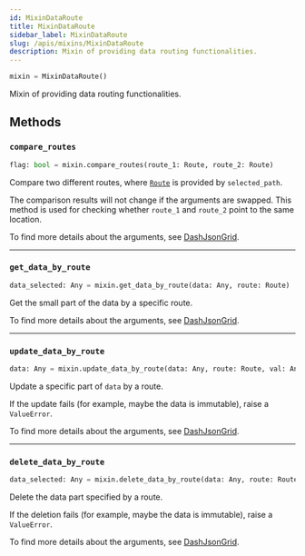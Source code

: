 ```yaml
---
id: MixinDataRoute
title: MixinDataRoute
sidebar_label: MixinDataRoute
slug: /apis/mixins/MixinDataRoute
description: Mixin of providing data routing functionalities.
---
```




<APITopBar type="class" isMixin={true} source="mixins.py#L209" />

```python
mixin = MixinDataRoute()
```

Mixin of providing data routing functionalities.

## Methods

### <IconObjType type="method"/> `compare_routes`

```python
flag: bool = mixin.compare_routes(route_1: Route, route_2: Route)
```

Compare two different routes, where [`Route`](./Route.mdx) is provided by
`selected_path`.

The comparison results will not change if the arguments are swapped. This
method is used for checking whether `route_1` and `route_2` point to the
same location.

To find more details about the arguments, see
[DashJsonGrid](../DashJsonGrid.mdx#-compare_routes).

---

### <IconObjType type="method"/> `get_data_by_route`

```python
data_selected: Any = mixin.get_data_by_route(data: Any, route: Route)
```

Get the small part of the data by a specific route.

To find more details about the arguments, see
[DashJsonGrid](../DashJsonGrid.mdx#-get_data_by_route).

---

### <IconObjType type="method"/> `update_data_by_route`

```python
data: Any = mixin.update_data_by_route(data: Any, route: Route, val: Any)
```

Update a specific part of `data` by a route.

If the update fails (for example, maybe the data is immutable), raise a
`ValueError`.

To find more details about the arguments, see
[DashJsonGrid](../DashJsonGrid.mdx#-update_data_by_route).

---

### <IconObjType type="method"/> `delete_data_by_route`

```python
data_selected: Any = mixin.delete_data_by_route(data: Any, route: Route)
```

Delete the data part specified by a route.

If the deletion fails (for example, maybe the data is immutable), raise a
`ValueError`.

To find more details about the arguments, see
[DashJsonGrid](../DashJsonGrid.mdx#-delete_data_by_route).
